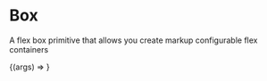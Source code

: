 
<Meta title="Atoms/CardBox (Labs)" component={CardBox} />

# Box

<StoryStatus status="volatile" />

A flex box primitive that allows you create markup configurable flex containers

<Canvas>
  <Story
    name="CardBox"
    args={{
      children: 'Hello world I am a box',
      padding: 16,
    }}
  >
    {(args) => <CardBox {...args} />}
  </Story>
</Canvas>

<Props story="CardBox" />

